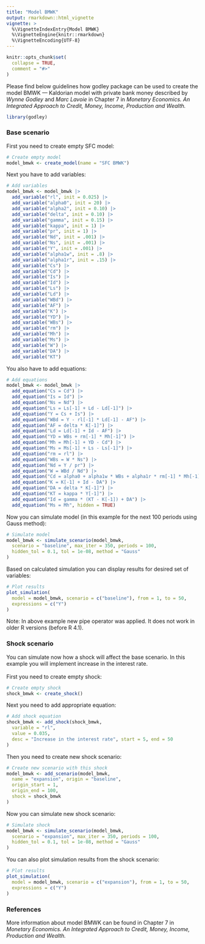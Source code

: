 ```yaml
---
title: "Model BMWK"
output: rmarkdown::html_vignette
vignette: >
  %\VignetteIndexEntry{Model BMWK}
  %\VignetteEngine{knitr::rmarkdown}
  %\VignetteEncoding{UTF-8}
---
```


```r
knitr::opts_chunk$set(
  collapse = TRUE,
  comment = "#>"
)
```

Please find below guidelines how godley package can be used to create the model BMWK — Kaldorian model with private bank money described by *Wynne Godley* and *Marc Lavoie* in Chapter 7 in *Monetary Economics. An Integrated Approach to Credit, Money, Income, Production and Wealth.*

```r
library(godley)
```

### Base scenario
First you need to create empty SFC model:
```r
# Create empty model
model_bmwk <- create_model(name = "SFC BMWK")
```

Next you have to add variables:
```r
# Add variables
model_bmwk <- model_bmwk |>
  add_variable("rl", init = 0.025) |>
  add_variable("alpha0", init = 20) |>
  add_variable("alpha2", init = 0.10) |>
  add_variable("delta", init = 0.10) |>
  add_variable("gamma", init = 0.15) |>
  add_variable("kappa", init = 1) |>
  add_variable("pr", init = 1) |>
  add_variable("Nd", init = .001) |>
  add_variable("Ns", init = .001) |>
  add_variable("Y", init = .001) |>
  add_variable("alpha1w", init = .8) |>
  add_variable("alpha1r", init = .15) |>
  add_variable("Cs") |>
  add_variable("Cd") |>
  add_variable("Is") |>
  add_variable("Id") |>
  add_variable("Ls") |>
  add_variable("Ld") |>
  add_variable("WBd") |>
  add_variable("AF") |>
  add_variable("K") |>
  add_variable("YD") |>
  add_variable("WBs") |>
  add_variable("rm") |>
  add_variable("Mh") |>
  add_variable("Ms") |>
  add_variable("W") |>
  add_variable("DA") |>
  add_variable("KT")
```

You also have to add equations:
```r
# Add equations
model_bmwk <- model_bmwk |>
  add_equation("Cs = Cd") |>
  add_equation("Is = Id") |>
  add_equation("Ns = Nd") |>
  add_equation("Ls = Ls[-1] + Ld - Ld[-1]") |>
  add_equation("Y = Cs + Is") |>
  add_equation("WBd = Y - rl[-1] * Ld[-1] - AF") |>
  add_equation("AF = delta * K[-1]") |>
  add_equation("Ld = Ld[-1] + Id - AF") |>
  add_equation("YD = WBs + rm[-1] * Mh[-1]") |>
  add_equation("Mh = Mh[-1] + YD - Cd") |>
  add_equation("Ms = Ms[-1] + Ls - Ls[-1]") |>
  add_equation("rm = rl") |>
  add_equation("WBs = W * Ns") |>
  add_equation("Nd = Y / pr") |>
  add_equation("W = WBd / Nd") |>
  add_equation("Cd = alpha0 + alpha1w * WBs + alpha1r * rm[-1] * Mh[-1] + alpha2 * Mh") |>
  add_equation("K = K[-1] + Id - DA") |>
  add_equation("DA = delta * K[-1]") |>
  add_equation("KT = kappa * Y[-1]") |>
  add_equation("Id = gamma * (KT - K[-1]) + DA") |>
  add_equation("Ms = Mh", hidden = TRUE)
```

Now you can simulate model (in this example for the next 100 periods using Gauss method):
```r
# Simulate model
model_bmwk <- simulate_scenario(model_bmwk,
  scenario = "baseline", max_iter = 350, periods = 100,
  hidden_tol = 0.1, tol = 1e-08, method = "Gauss"
)
```

Based on calculated simulation you can display results for desired set of variables:
```r
# Plot results
plot_simulation(
  model = model_bmwk, scenario = c("baseline"), from = 1, to = 50,
  expressions = c("Y")
)
```

Note: In above example new pipe operator was applied. It does not work in older R versions (before R 4.1). 

### Shock scenario
You can simulate now how a shock will affect the base scenario. In this example you will implement increase in the interest rate. \
\
First you need to create empty shock:
```r
# Create empty shock
shock_bmwk <- create_shock()
```

Next you need to add appropriate equation:
```r
# Add shock equation
shock_bmwk <- add_shock(shock_bmwk,
  variable = "rl",
  value = 0.035,
  desc = "Increase in the interest rate", start = 5, end = 50
)
```

Then you need to create new shock scenario:
```r
# Create new scenario with this shock
model_bmwk <- add_scenario(model_bmwk,
  name = "expansion", origin = "baseline",
  origin_start = 1,
  origin_end = 100, 
  shock = shock_bmwk
)
```

Now you can simulate new shock scenario:
```r
# Simulate shock
model_bmwk <- simulate_scenario(model_bmwk,
  scenario = "expansion", max_iter = 350, periods = 100,
  hidden_tol = 0.1, tol = 1e-08, method = "Gauss"
)
```

You can also plot simulation results from the shock scenario:
```r
# Plot results
plot_simulation(
  model = model_bmwk, scenario = c("expansion"), from = 1, to = 50,
  expressions = c("Y")
)
```

### References
More information about model BMWK can be found in Chapter 7 in *Monetary Economics. An Integrated Approach to Credit, Money, Income, Production and Wealth.*

